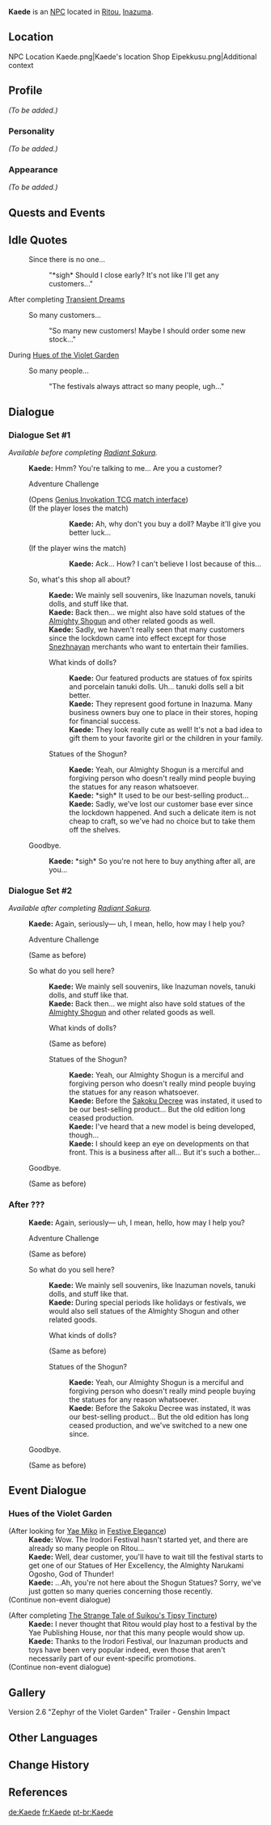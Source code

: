 {{Meta
<!-- REMOVE THIS TEMPLATE AFTER ADDING MISSING INFO -->
|missing_NPC_profile  = yes
}}
{{Character Infobox
|type             = NPC
|image            = NPC Kaede.png
|realname         = 
|region           = Inazuma
|affiliation      = 
|title            = Owner of [[Eipekkusu]]
|voiceEN          = [https://www.anneyatco.com/ Anne Yatco]<ref>Twitter: [https://twitter.com/annejyatco/status/1455770869930741764 EN VA Self Announcement]</ref>
|voiceCN          = 
|voiceJP          = 
}}
'''Kaede''' {{Lang|ja=楓}} is an [[NPC]] located in [[Ritou]], [[Inazuma]].

==Location==
<gallery>
NPC Location Kaede.png|Kaede's location
Shop Eipekkusu.png|Additional context
</gallery>

==Profile==
<!-- detailed story/lore information goes here -->
''(To be added.)''

===Personality===
''(To be added.)''

===Appearance===
''(To be added.)''

==Quests and Events==
{{Quests and Events}}

==Idle Quotes==
{{Dialogue start}}
: {{DIcon|Idle}} Since there is no one...
:: {{A|VO Kaede 01.ogg}} "*sigh* Should I close early? It's not like I'll get any customers..."
{{Dialogue end}}

;After completing [[Transient Dreams]]
{{Dialogue start}}
: {{DIcon|Idle}} So many customers...
:: {{A|VO Kaede 02.ogg}} "So many new customers! Maybe I should order some new stock..."
{{Dialogue end}}

;During [[Hues of the Violet Garden]]
{{Dialogue start}}
: {{DIcon|Idle}} So many people...
:: {{A|VO Kaede Irodori 01.ogg}} "The festivals always attract so many people, ugh..."
{{Dialogue end}}

==Dialogue==
{{StubDialogue|Check dialogue condition}}
===Dialogue Set #1===
''Available before completing [[Radiant Sakura]].''
{{Dialogue start}}
:'''Kaede:''' Hmm? You're talking to me... Are you a customer?
:{{DIcon|TCG}} Adventure Challenge
:;(Opens [[Genius Invokation TCG/Stage/Kaede/Raiding the Statue Shop (Again)|Genius Invokation TCG match interface]])
:;(If the player loses the match)
:::'''Kaede:''' Ah, why don't you buy a doll? Maybe it'll give you better luck...
:;(If the player wins the match)
:::'''Kaede:''' Ack... How? I can't believe I lost because of this...
:{{DIcon}} So, what's this shop all about?
::'''Kaede:''' We mainly sell souvenirs, like Inazuman novels, tanuki dolls, and stuff like that.
::'''Kaede:''' Back then... we might also have sold statues of the [[Ei|Almighty Shogun]] and other related goods as well.
::'''Kaede:''' Sadly, we haven't really seen that many customers since the lockdown came into effect except for those [[Snezhnaya]]n merchants who want to entertain their families.
::{{DIcon}} What kinds of dolls?
:::'''Kaede:''' Our featured products are statues <!--dolls--> of fox spirits and porcelain tanuki dolls. Uh... tanuki dolls sell a bit better.
:::'''Kaede:''' They represent good fortune in Inazuma. Many business owners buy one to place in their stores, hoping for financial success.
:::'''Kaede:''' They look really cute as well! It's not a bad idea to gift them to your favorite girl or the children in your family.
::{{DIcon}} Statues of the Shogun?
:::'''Kaede:''' Yeah, our Almighty Shogun is a merciful and forgiving person who doesn't really mind people buying the statues for any reason whatsoever.
:::'''Kaede:''' *sigh* It used to be our best-selling product...
:::'''Kaede:''' Sadly, we've lost our customer base ever since the lockdown happened. And such a delicate item is not cheap to craft, so we've had no choice but to take them off the shelves.
:{{DIcon}} Goodbye.
::'''Kaede:''' *sigh* So you're not here to buy anything after all, are you...
{{Dialogue end}}

===Dialogue Set #2===
''Available after completing [[Radiant Sakura]].''
{{Dialogue start}}
:'''Kaede:''' Again, seriously&mdash; uh, I mean, hello, how may I help you?
:{{DIcon|TCG}} Adventure Challenge
:;(Same as before)
:{{DIcon}} So what do you sell here?
::'''Kaede:''' We mainly sell souvenirs, like Inazuman novels, tanuki dolls, and stuff like that.
::'''Kaede:''' Back then... we might also have sold statues of the [[Ei|Almighty Shogun]] and other related goods as well.
::{{DIcon}} What kinds of dolls?
::;(Same as before)
::{{DIcon}} Statues of the Shogun?
:::'''Kaede:''' Yeah, our Almighty Shogun is a merciful and forgiving person who doesn't really mind people buying the statues for any reason whatsoever.
:::'''Kaede:''' Before the [[Sakoku Decree]] was instated, it used to be our best-selling product... But the old edition long ceased production.
:::'''Kaede:''' I've heard that a new model is being developed, though...
:::'''Kaede:''' I should keep an eye on developments on that front. This is a business after all... But it's such a bother...
:{{DIcon}} Goodbye.
:;(Same as before)
{{Dialogue end}}

===After ???===
<!-- check requisite conditions -->
<!-- Got this alternative dialogue after completing Transient Dreams and also completing Buyer's Guide to the Statue of Her Excellency, the Almighty Narukami Ogosho, God of Thunder during Hues of the Violet Garden event. The content of the dialogue seems relevant to the event quest. Maybe this replaces the original dialogue after the event ends, even without completing the quest. -->
{{Dialogue start}}
:'''Kaede:''' Again, seriously&mdash; uh, I mean, hello, how may I help you?
:{{DIcon|TCG}} Adventure Challenge
:;(Same as before)
:{{DIcon}} So what do you sell here?
::'''Kaede:''' We mainly sell souvenirs, like Inazuman novels, tanuki dolls, and stuff like that.
::'''Kaede:''' During special periods like holidays or festivals, we would also sell statues of the Almighty Shogun and other related goods.
::{{DIcon}} What kinds of dolls?
::;(Same as before)
::{{DIcon}} Statues of the Shogun?
:::'''Kaede:''' Yeah, our Almighty Shogun is a merciful and forgiving person who doesn't really mind people buying the statues for any reason whatsoever.
:::'''Kaede:''' Before the Sakoku Decree was instated, it was our best-selling product... But the old edition has long ceased production, and we've switched to a new one since.
:{{DIcon}} Goodbye.
:;(Same as before)
{{Dialogue end}}

==Event Dialogue==
===Hues of the Violet Garden===
{{Dialogue start}}
;(After looking for [[Yae Miko]] in [[Festive Elegance]])
:'''Kaede:''' Wow. The Irodori Festival hasn't started yet, and there are already so many people on Ritou...
:'''Kaede:''' Well, dear customer, you'll have to wait till the festival starts to get one of our Statues of Her Excellency, the Almighty Narukami Ogosho, God of Thunder!
:'''Kaede:''' ...Ah, you're not here about the Shogun Statues? Sorry, we've just gotten so many queries concerning those recently.
;(Continue non-event dialogue)

;(After completing [[The Strange Tale of Suikou's Tipsy Tincture]])
:'''Kaede:''' I never thought that Ritou would play host to a festival by the Yae Publishing House, nor that this many people would show up.
:'''Kaede:''' Thanks to the Irodori Festival, our Inazuman products and toys have been very popular indeed, even those that aren't necessarily part of our event-specific promotions.
;(Continue non-event dialogue)
{{Dialogue end}}

==Gallery==
<gallery>
Version 2.6 "Zephyr of the Violet Garden" Trailer - Genshin Impact
</gallery>

==Other Languages==
{{Other Languages
|default_hidden = 1
|en      = Kaede
|zhs     = 枫
|zhs_rm  = Fēng
|zht     = 楓
|zht_rm  = Fēng
|ja      = 楓
|ja_rm   = Kaede
|ko      = 카에데
|ko_rm   = Kaede
|es      = Kaede
|fr      = Kaede
|ru      = Каэдэ
|th      = Kaede
|vi      = Kaede
|de      = Kaede
|id      = Kaede
|pt      = Kaede
|tr      = Kaede
|it      = Kaede
}}

==Change History==
{{Change History|2.0}}

==References==
{{Reflist}}

[[de:Kaede]]
[[fr:Kaede]]
[[pt-br:Kaede]]